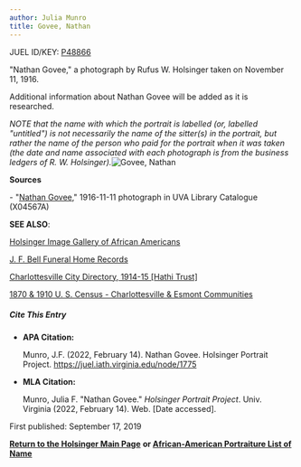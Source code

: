 ```yaml
---
author: Julia Munro
title: Govee, Nathan
---
```

JUEL ID/KEY: [P48866](http://juel.iath.virginia.edu/public_person?person=48866 "P48866")

"Nathan Govee," a photograph by Rufus W. Holsinger taken on November 11, 1916.

Additional information about Nathan Govee will be added as it is researched. 

_NOTE that the name with which the portrait is labelled (or, labelled "untitled") is not necessarily the name of the sitter(s) in the portrait, but rather the name of the person who paid for the portrait when it was taken (the date and name associated with each photograph is from the business ledgers of R. W. Holsinger)._![Govee, Nathan](https://iiif.lib.virginia.edu/iiif/uva-lib:1044747/full/1000,1337/0/default.jpg "Govee, Nathan")

**Sources**

\- "[Nathan Govee](https://search.lib.virginia.edu/catalog/uva-lib:1044747#?c=0&m=0&s=0&cv=0&xywh=-1277%2C-1%2C5372%2C3983 "Govee, Nathan")," 1916-11-11 photograph in UVA Library Catalogue (X04567A) 

**SEE ALSO**:

[Holsinger Image Gallery of African Americans](http://rwholsingerphotos.org/images.php "Holsinger Image Gallery of African Americans")

[J. F. Bell Funeral Home Records](http://www2.vcdh.virginia.edu/afam/raceandplace/perl_scripts/funeral_search.html "J. F. Bell Funeral Home Database")

[Charlottesville City Directory, 1914-15 \[Hathi Trust\]](https://catalog.hathitrust.org/Record/101954103 "Charlottesville City Directory, 1914-15") 

[1870 & 1910 U. S. Census - Charlottesville & Esmont Communities](http://www2.vcdh.virginia.edu/afam/raceandplace/census/search_both.html "1870 & 1910 U. S. Census: Charlottesville and Esmont Communities")

##### **Cite This Entry**

*   **APA Citation:**
    
    Munro, J.F. (2022, February 14). Nathan Govee. Holsinger Portrait Project. https://juel.iath.virginia.edu/node/1775
    
*   **MLA Citation:**
    
    Munro, Julia F. "Nathan Govee." _Holsinger Portrait Project_. Univ. Virginia (2022, February 14). Web. \[Date accessed\].
    

  
First published: September 17, 2019    

[**Return to the Holsinger Main Page**](http://juel.iath.virginia.edu/node/980) **or [African-American Portraiture List of Name](http://juel.iath.virginia.edu/node/996)**